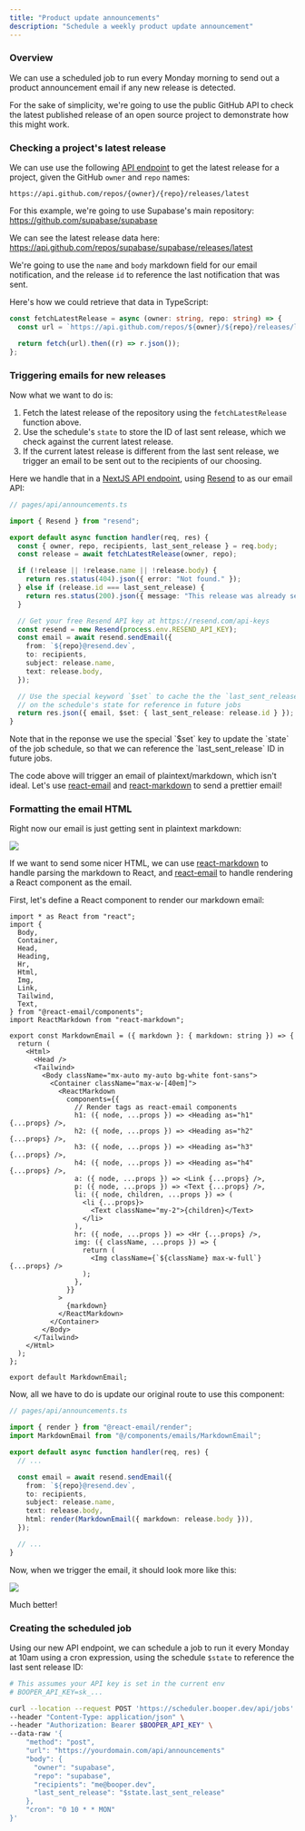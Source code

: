 ```yaml
---
title: "Product update announcements"
description: "Schedule a weekly product update announcement"
---
```


### Overview

We can use a scheduled job to run every Monday morning to send out a product announcement email if any new release is detected.

For the sake of simplicity, we're going to use the public GitHub API to check the latest published release of an open source project to demonstrate how this might work.

### Checking a project's latest release

We can use use the following [API endpoint](https://docs.github.com/en/rest/releases/releases?apiVersion=2022-11-28#get-the-latest-release) to get the latest release for a project, given the GitHub `owner` and `repo` names:

```
https://api.github.com/repos/{owner}/{repo}/releases/latest
```

For this example, we're going to use Supabase's main repository: https://github.com/supabase/supabase

We can see the latest release data here:
https://api.github.com/repos/supabase/supabase/releases/latest

We're going to use the `name` and `body` markdown field for our email notification, and the release `id` to reference the last notification that was sent.

Here's how we could retrieve that data in TypeScript:

```ts
const fetchLatestRelease = async (owner: string, repo: string) => {
  const url = `https://api.github.com/repos/${owner}/${repo}/releases/latest`;

  return fetch(url).then((r) => r.json());
};
```

### Triggering emails for new releases

Now what we want to do is:

1. Fetch the latest release of the repository using the `fetchLatestRelease` function above.
2. Use the schedule's `state` to store the ID of last sent release, which we check against the current latest release.
3. If the current latest release is different from the last sent release, we trigger an email to be sent out to the recipients of our choosing.

Here we handle that in a [NextJS API endpoint](https://nextjs.org/docs/pages/building-your-application/routing/api-routes), using [Resend](http://resend.com/) to as our email API:

```ts
// pages/api/announcements.ts

import { Resend } from "resend";

export default async function handler(req, res) {
  const { owner, repo, recipients, last_sent_release } = req.body;
  const release = await fetchLatestRelease(owner, repo);

  if (!release || !release.name || !release.body) {
    return res.status(404).json({ error: "Not found." });
  } else if (release.id === last_sent_release) {
    return res.status(200).json({ message: "This release was already sent." });
  }

  // Get your free Resend API key at https://resend.com/api-keys
  const resend = new Resend(process.env.RESEND_API_KEY);
  const email = await resend.sendEmail({
    from: `${repo}@resend.dev`,
    to: recipients,
    subject: release.name,
    text: release.body,
  });

  // Use the special keyword `$set` to cache the the `last_sent_release`
  // on the schedule's state for reference in future jobs
  return res.json({ email, $set: { last_sent_release: release.id } });
}
```

<Info>
  Note that in the reponse we use the special `$set` key to update the `state`
  of the job schedule, so that we can reference the `last_sent_release` ID in
  future jobs.
</Info>

The code above will trigger an email of plaintext/markdown, which isn't ideal. Let's use [react-email](https://github.com/resendlabs/react-email) and [react-markdown](https://github.com/remarkjs/react-markdown) to send a prettier email!

### Formatting the email HTML

Right now our email is just getting sent in plaintext markdown:

<Frame>
  <img src="/images/email-markdown.png" />
</Frame>

If we want to send some nicer HTML, we can use [react-markdown](https://github.com/remarkjs/react-markdown) to handle parsing the markdown to React, and [react-email](https://github.com/resendlabs/react-email) to handle rendering a React component as the email.

First, let's define a React component to render our markdown email:

```tsx /components/emails/MarkdownEmail.tsx
import * as React from "react";
import {
  Body,
  Container,
  Head,
  Heading,
  Hr,
  Html,
  Img,
  Link,
  Tailwind,
  Text,
} from "@react-email/components";
import ReactMarkdown from "react-markdown";

export const MarkdownEmail = ({ markdown }: { markdown: string }) => {
  return (
    <Html>
      <Head />
      <Tailwind>
        <Body className="mx-auto my-auto bg-white font-sans">
          <Container className="max-w-[40em]">
            <ReactMarkdown
              components={{
                // Render tags as react-email components
                h1: ({ node, ...props }) => <Heading as="h1" {...props} />,
                h2: ({ node, ...props }) => <Heading as="h2" {...props} />,
                h3: ({ node, ...props }) => <Heading as="h3" {...props} />,
                h4: ({ node, ...props }) => <Heading as="h4" {...props} />,
                a: ({ node, ...props }) => <Link {...props} />,
                p: ({ node, ...props }) => <Text {...props} />,
                li: ({ node, children, ...props }) => (
                  <li {...props}>
                    <Text className="my-2">{children}</Text>
                  </li>
                ),
                hr: ({ node, ...props }) => <Hr {...props} />,
                img: ({ className, ...props }) => {
                  return (
                    <Img className={`${className} max-w-full`} {...props} />
                  );
                },
              }}
            >
              {markdown}
            </ReactMarkdown>
          </Container>
        </Body>
      </Tailwind>
    </Html>
  );
};

export default MarkdownEmail;
```

Now, all we have to do is update our original route to use this component:

```ts
// pages/api/announcements.ts

import { render } from "@react-email/render";
import MarkdownEmail from "@/components/emails/MarkdownEmail";

export default async function handler(req, res) {
  // ...

  const email = await resend.sendEmail({
    from: `${repo}@resend.dev`,
    to: recipients,
    subject: release.name,
    text: release.body,
    html: render(MarkdownEmail({ markdown: release.body })),
  });

  // ...
}
```

Now, when we trigger the email, it should look more like this:

<Frame>
  <img src="/images/email-html.png" />
</Frame>

Much better!

### Creating the scheduled job

Using our new API endpoint, we can schedule a job to run it every Monday at 10am using a cron expression, using the schedule `$state` to reference the last sent release ID:

```bash
# This assumes your API key is set in the current env
# BOOPER_API_KEY=sk_...

curl --location --request POST 'https://scheduler.booper.dev/api/jobs' \
--header "Content-Type: application/json" \
--header "Authorization: Bearer $BOOPER_API_KEY" \
--data-raw '{
    "method": "post",
    "url": "https://yourdomain.com/api/announcements"
    "body": {
      "owner": "supabase",
      "repo": "supabase",
      "recipients": "me@booper.dev",
      "last_sent_release": "$state.last_sent_release"
    },
    "cron": "0 10 * * MON"
}'
```

